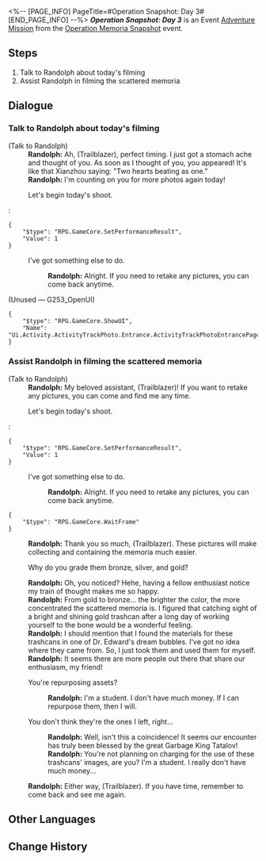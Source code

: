 <%-- [PAGE_INFO]
PageTitle=#Operation Snapshot: Day 3#
[END_PAGE_INFO] --%>
{{Stub|Dialogue.}}
{{Mission Infobox
|id            = 8024303
|title         = 
|image         = <!--Mission Operation Snapshot Day 3.png-->
|type          = Adventure
|event_name    = Operation Memoria Snapshot
|chapter       = 
|requirements  = [[Adventure Mission]] ''[[Operation Snapshot: Day 2]]'' completed
|summary       = <!--official mission summary from Fate's Atlas-->
|characters    = Randolph; Trailblazer
|startLocation = [[The Xianzhou Luofu]] - [[Central Starskiff Haven]]
|world         = The Xianzhou Luofu
|area          = Central Starskiff Haven
|prev          = Operation Snapshot: Day 2
|next          = Operation Snapshot: Day 4
|rewards       = Credit*1,000
}}
'''''Operation Snapshot: Day 3''''' is an Event [[Adventure Mission]] from the [[Operation Memoria Snapshot]] event.

==Steps==
# Talk to Randolph about today's filming
# Assist Randolph in filming the scattered memoria

<!--
==Gameplay Notes==

--><!--
==Trial Character==

-->
==Dialogue==
{{Stub Dialogue}}
===Talk to Randolph about today's filming{{subst:void|<!--802430301-->}}===
{{Mission Description|type=adventure|location=Central Starskiff Haven|Trainee Healer Randolph has prepared the retrieval plan for the scattered memoria today. Help him film the location of the target.}}
{{Dialogue Start}}

;(Talk to Randolph)
:'''Randolph:''' Ah, (Trailblazer), perfect timing. I just got a stomach ache and thought of you. As soon as I thought of you, you appeared! It's like that Xianzhou saying: "Two hearts beating as one."
:'''Randolph:''' I'm counting on you for more photos again today!
:{{DIcon|Travel Log}} Let's begin today's shoot.
:<pre>{
	"$type": "RPG.GameCore.SetPerformanceResult",
	"Value": 1
}</pre>
:{{DIcon|Exit}} I've got something else to do.
::'''Randolph:''' Alright. If you need to retake any pictures, you can come back anytime.

;(Unused &mdash; G253_OpenUI)
<pre>{
	"$type": "RPG.GameCore.ShowUI",
	"Name": "Ui.Activity.ActivityTrackPhoto.Entrance.ActivityTrackPhotoEntrancePage"
}</pre>
{{Dialogue End}}

===Assist Randolph in filming the scattered memoria{{subst:void|<!--802430302-->}}===
{{Mission Description|type=adventure|location=Central Starskiff Haven|update|Help Trainee Healer Randolph with the filming so that he can capture these scattered memoria.}}
{{Dialogue Start}}

;(Talk to Randolph)
:'''Randolph:''' My beloved assistant, (Trailblazer)! If you want to retake any pictures, you can come and find me any time.
:{{DIcon|Travel Log}} Let's begin today's shoot.
:<pre>{
	"$type": "RPG.GameCore.SetPerformanceResult",
	"Value": 1
}</pre>
:{{DIcon|Exit}} I've got something else to do.
::'''Randolph:''' Alright. If you need to retake any pictures, you can come back anytime.
<pre>{
	"$type": "RPG.GameCore.WaitFrame"
}</pre>
:'''Randolph:''' Thank you so much, (Trailblazer). These pictures will make collecting and containing the memoria much easier.
:{{DIcon|Arrow}} Why do you grade them bronze, silver, and gold?
:'''Randolph:''' Oh, you noticed? Hehe, having a fellow enthusiast notice my train of thought makes me so happy.
:'''Randolph:''' From gold to bronze... the brighter the color, the more concentrated the scattered memoria is. I figured that catching sight of a bright and shining gold trashcan after a long day of working yourself to the bone would be a wonderful feeling.
:'''Randolph:''' I should mention that I found the materials for these trashcans in one of Dr. Edward's dream bubbles. I've got no idea where they came from. So, I just took them and used them for myself.
:'''Randolph:''' It seems there are more people out there that share our enthusiasm, my friend!
:{{DIcon|Arrow}} You're repurposing assets?
::'''Randolph:''' I'm a student. I don't have much money. If I can repurpose them, then I will.
:{{DIcon|Arrow}} You don't think they're the ones I left, right...
::'''Randolph:''' Well, isn't this a coincidence! It seems our encounter has truly been blessed by the great Garbage King Tatalov!
::'''Randolph:''' You're not planning on charging for the use of these trashcans' images, are you? I'm a student. I really don't have much money...
:'''Randolph:''' Either way, (Trailblazer). If you have time, remember to come back and see me again.
{{Dialogue End}}

==Other Languages==
{{Other Languages
|en   = Operation Snapshot: Day 3
|zhs  = 留影计划·第三日
|zht  = 留影計畫•第三日
|ja   = スナップショット計画・3日目
|ko   = 촬영 계획•3일차
|es   = Operación instantáneas: Día 3
|fr   = Opération cliché&nbsp;: Jour 3
|ru   = Операция по фотосъёмке: день 3
|th   = แผนถ่ายภาพ: วันที่ 3
|vi   = Kế Hoạch Lưu Giữ Ảnh: Ngày 3
|de   = Operation Schattenspiel: Tag 3
|id   = Proyek Pemotretan: Hari 3
|pt   = Operação Captura: Dia 3
}}

==Change History==
{{Change History|2.4}}

